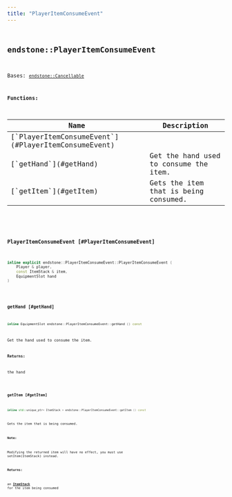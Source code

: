 ```yaml
---
title: "PlayerItemConsumeEvent"
---
```


## <code className="doc-symbol doc-symbol-class"/> endstone::PlayerItemConsumeEvent

Bases: [`endstone::Cancellable`](classendstone_1_1_cancellable.md)
















**Functions:**

<table>
<thead>
   <tr>
      <th>Name</th>
      <th>Description</th>
   </tr>
</thead>
<tbody>
<tr key="classendstone_1_1_player_item_consume_event_1a1fc9118fc82b6e23fd2dd5def71601a2">
    <td>[`PlayerItemConsumeEvent`](#PlayerItemConsumeEvent)</td>
    <td></td>
</tr>
<tr key="classendstone_1_1_player_item_consume_event_1a4c71af194ee2c446fcb5c5eb28715050">
    <td>[`getHand`](#getHand)</td>
    <td>Get the hand used to consume the item.</td>
</tr>
<tr key="classendstone_1_1_player_item_consume_event_1acf92431b4fefa6c42d450c301a03c9a5">
    <td>[`getItem`](#getItem)</td>
    <td>Gets the item that is being consumed.</td>
</tr>
</tbody>
</table>

### <code className="doc-symbol doc-symbol-function"/> PlayerItemConsumeEvent [#PlayerItemConsumeEvent]

```cpp
inline explicit endstone::PlayerItemConsumeEvent::PlayerItemConsumeEvent (
    Player & player,
    const ItemStack & item,
    EquipmentSlot hand
) 
```
### <code className="doc-symbol doc-symbol-function"/> getHand [#getHand]

```cpp
inline EquipmentSlot endstone::PlayerItemConsumeEvent::getHand () const
```

Get the hand used to consume the item.





**Returns:**

the hand 





        
### <code className="doc-symbol doc-symbol-function"/> getItem [#getItem]

```cpp
inline std::unique_ptr< ItemStack > endstone::PlayerItemConsumeEvent::getItem () const
```

Gets the item that is being consumed.





**Note:**

Modifying the returned item will have no effect, you must use setItem(ItemStack) instead.




**Returns:**

an [**ItemStack**](classendstone_1_1_item_stack.md) for the item being consumed 





        